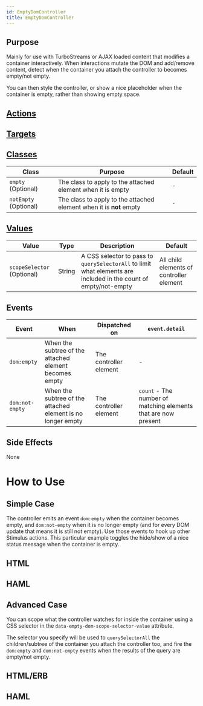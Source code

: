 ```yaml
---
id: EmptyDomController
title: EmptyDomController
---
```


## Purpose

Mainly for use with TurboStreams or AJAX loaded content that modifies a container interactively. When interactions mutate the DOM and add/remove content, detect when the container you attach the controller to becomes empty/not empty.

You can then style the controller, or show a nice placeholder when the container is empty, rather than showing empty space.


## [Actions](https://stimulus.hotwire.dev/reference/actions)


<NoActions/>

## [Targets](https://stimulus.hotwire.dev/reference/targets)


<NoTargets/>

## [Classes](https://stimulus.hotwire.dev/reference/classes)

| Class | Purpose | Default |
| --- | --- | --- | 
| `empty` (Optional) | The class to apply to the attached element when it is empty | `-` |
| `notEmpty` (Optional) | The class to apply to the attached element when it is **not** empty | `-` |

## [Values](https://stimulus.hotwire.dev/reference/values)

| Value | Type | Description | Default |
| --- | --- | --- | --- |
| `scopeSelector` (Optional) | String | A CSS selector to pass to `querySelectorAll` to limit what elements are included in the count of empty/not-empty | All child elements of controller element |

## Events

| Event | When | Dispatched on | `event.detail` |
| --- | --- | --- | --- |
| `dom:empty` | When the subtree of the attached element becomes empty | The controller element | - |
| `dom:not-empty` | When the subtree of the attached element is no longer empty | The controller element  | `count` - The number of matching elements that are now present |

## Side Effects

None



# How to Use

## Simple Case

The controller emits an event `dom:empty` when the container becomes empty, and `dom:not-empty` when it is no longer empty (and for every DOM update that means it is still not empty). Use those events to hook up other Stimulus actions. This particular example toggles the hide/show of a nice status message when the
container is empty.



## HTML


<EmptyDomControllerErb/>

## HAML


<EmptyDomControllerHaml/>


## Advanced Case

You can scope what the controller watches for inside the container using a CSS selector in the `data-empty-dom-scope-selector-value` attribute.

The selector you specify will be used to `querySelectorAll` the children/subtree of the container you attach the controller too, and fire the
`dom:empty` and `dom:not-empty` events when the results of the query are empty/not empty.


## HTML/ERB


<EmptyDomControllerAdvancedHtmlErb/>

## HAML


<EmptyDomControllerAdvancedHtmlHaml/>

